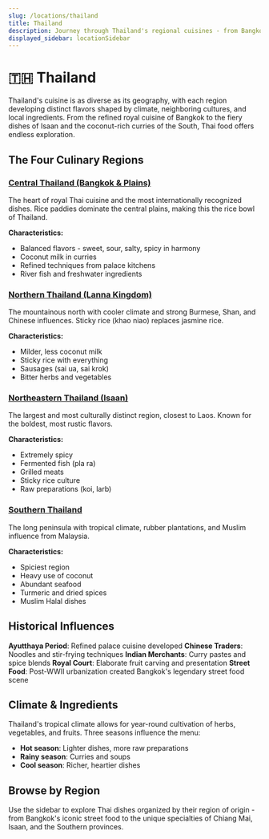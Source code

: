 ```yaml
---
slug: /locations/thailand
title: Thailand
description: Journey through Thailand's regional cuisines - from Bangkok's street food to Northern Lanna traditions, Isaan's bold flavors, and Southern spices
displayed_sidebar: locationSidebar
---
```


# 🇹🇭 Thailand

Thailand's cuisine is as diverse as its geography, with each region developing distinct flavors shaped by climate, neighboring cultures, and local ingredients. From the refined royal cuisine of Bangkok to the fiery dishes of Isaan and the coconut-rich curries of the South, Thai food offers endless exploration.

## The Four Culinary Regions

### [Central Thailand (Bangkok & Plains)](/locations/thailand/bangkok)

The heart of royal Thai cuisine and the most internationally recognized dishes. Rice paddies dominate the central plains, making this the rice bowl of Thailand.

**Characteristics:**

- Balanced flavors - sweet, sour, salty, spicy in harmony
- Coconut milk in curries
- Refined techniques from palace kitchens
- River fish and freshwater ingredients

### [Northern Thailand (Lanna Kingdom)](/locations/thailand/chiang-mai)

The mountainous north with cooler climate and strong Burmese, Shan, and Chinese influences. Sticky rice (khao niao) replaces jasmine rice.

**Characteristics:**

- Milder, less coconut milk
- Sticky rice with everything
- Sausages (sai ua, sai krok)
- Bitter herbs and vegetables

### [Northeastern Thailand (Isaan)](/locations/thailand/isaan)

The largest and most culturally distinct region, closest to Laos. Known for the boldest, most rustic flavors.

**Characteristics:**

- Extremely spicy
- Fermented fish (pla ra)
- Grilled meats
- Sticky rice culture
- Raw preparations (koi, larb)

### [Southern Thailand](/locations/thailand/southern)

The long peninsula with tropical climate, rubber plantations, and Muslim influence from Malaysia.

**Characteristics:**

- Spiciest region
- Heavy use of coconut
- Abundant seafood
- Turmeric and dried spices
- Muslim Halal dishes

## Historical Influences

**Ayutthaya Period**: Refined palace cuisine developed
**Chinese Traders**: Noodles and stir-frying techniques
**Indian Merchants**: Curry pastes and spice blends
**Royal Court**: Elaborate fruit carving and presentation
**Street Food**: Post-WWII urbanization created Bangkok's legendary street food scene

## Climate & Ingredients

Thailand's tropical climate allows for year-round cultivation of herbs, vegetables, and fruits. Three seasons influence the menu:

- **Hot season**: Lighter dishes, more raw preparations
- **Rainy season**: Curries and soups
- **Cool season**: Richer, heartier dishes

## Browse by Region

Use the sidebar to explore Thai dishes organized by their region of origin - from Bangkok's iconic street food to the unique specialties of Chiang Mai, Isaan, and the Southern provinces.
